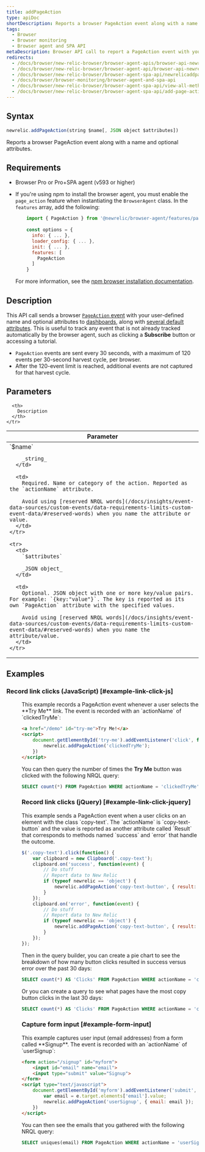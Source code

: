 ```yaml
---
title: addPageAction
type: apiDoc
shortDescription: Reports a browser PageAction event along with a name and optional attributes.
tags:
  - Browser
  - Browser monitoring
  - Browser agent and SPA API
metaDescription: Browser API call to report a PageAction event with your user-defined name and attributes to New Relic Dashboards.
redirects:
  - /docs/browser/new-relic-browser/browser-agent-apis/browser-api-newrelicaddpageaction
  - /docs/browser/new-relic-browser/browser-agent-api/browser-api-newrelicaddpageaction
  - /docs/browser/new-relic-browser/browser-agent-spa-api/newrelicaddpageaction-browser-agent-api
  - /docs/browser/browser-monitoring/browser-agent-and-spa-api
  - /docs/browser/new-relic-browser/browser-agent-spa-api/view-all-methods
  - /docs/browser/new-relic-browser/browser-agent-spa-api/add-page-action
---
```


## Syntax

```js
newrelic.addPageAction(string $name[, JSON object $attributes])
```

Reports a browser PageAction event along with a name and optional attributes.

## Requirements

* Browser Pro or Pro+SPA agent (v593 or higher)
* If you're using npm to install the browser agent, you must enable the `page_action` feature when instantiating the `BrowserAgent` class. In the `features` array, add the following:

  ```js
      import { PageAction } from '@newrelic/browser-agent/features/page_action';
      
      const options = {
        info: { ... },
        loader_config: { ... },
        init: { ... },
        features: [
          PageAction
        ]
      }
  ```

  For more information, see the [npm browser installation documentation](https://www.npmjs.com/package/@newrelic/browser-agent#new-relic-browser-agent).

## Description

This API call sends a browser [`PageAction` event](/docs/insights/explore-data/custom-events/insert-browser-custom-events-attributes-insights-javascript-api) with your user-defined name and optional attributes to [dashboards](/docs/query-your-data/explore-query-data/dashboards/introduction-new-relic-one-dashboards), along with [several default attributes](/docs/insights/explore-data/attributes/browser-default-attributes-insights). This is useful to track any event that is not already tracked automatically by the browser agent, such as clicking a **Subscribe** button or accessing a tutorial.

* `PageAction` events are sent every 30 seconds, with a maximum of 120 events per 30-second harvest cycle, per browser.
* After the 120-event limit is reached, additional events are not captured for that harvest cycle.

## Parameters

<table>
  <thead>
    <tr>
      <th width="25%">
        Parameter
      </th>

      <th>
        Description
      </th>
    </tr>
  </thead>

  <tbody>
    <tr>
      <td>
        `$name`

        _string_
      </td>

      <td>
        Required. Name or category of the action. Reported as the `actionName` attribute.

        Avoid using [reserved NRQL words](/docs/insights/event-data-sources/custom-events/data-requirements-limits-custom-event-data/#reserved-words) when you name the attribute or value.
      </td>
    </tr>

    <tr>
      <td>
        `$attributes`

        _JSON object_
      </td>

      <td>
        Optional. JSON object with one or more key/value pairs. For example: `{key:"value"}`. The key is reported as its own `PageAction` attribute with the specified values.

        Avoid using [reserved NRQL words](/docs/insights/event-data-sources/custom-events/data-requirements-limits-custom-event-data/#reserved-words) when you name the attribute/value.
      </td>
    </tr>
  </tbody>
</table>

## Examples

### Record link clicks (JavaScript) [#example-link-click-js]

<dd>
  This example records a PageAction event whenever a user selects the **Try Me** link. The event is recorded with an `actionName` of `clickedTryMe`:

  ```html
  <a href="/demo" id="try-me">Try Me!</a>
  <script>
      document.getElementById('try-me').addEventListener('click', function(e) {
          newrelic.addPageAction('clickedTryMe');
      })
  </script>
  ```

  You can then query the number of times the **Try Me** button was clicked with the following NRQL query:

  ```sql
  SELECT count(*) FROM PageAction WHERE actionName = 'clickedTryMe' SINCE 1 hour ago
  ```

  ### Record link clicks (jQuery) [#example-link-click-jquery]
</dd>

<dd>
  This example sends a PageAction event when a user clicks on an element with the class `copy-text`. The `actionName` is `copy-text-button` and the value is reported as another attribute called `Result` that corresponds to methods named `success` and `error` that handle the outcome.

  ```js
  $('.copy-text').click(function() {
      var clipboard = new Clipboard('.copy-text');
      clipboard.on('success', function(event) {
          // Do stuff
          // Report data to New Relic
          if (typeof newrelic == 'object') {
              newrelic.addPageAction('copy-text-button', { result: 'success' });
          }
      });
      clipboard.on('error', function(event) {
          // Do stuff
          // Report data to New Relic
          if (typeof newrelic == 'object') {
              newrelic.addPageAction('copy-text-button', { result: 'error' });
          }
      });
  });
  ```

  Then in the query builder, you can create a pie chart to see the breakdown of how many button clicks resulted in success versus error over the past 30 days:

  ```sql
  SELECT count(*) AS 'Clicks' FROM PageAction WHERE actionName = 'copy-text-button' FACET result SINCE 30 days ago
  ```

  Or you can create a query to see what pages have the most copy button clicks in the last 30 days:

  ```sql
  SELECT count(*) AS 'Clicks' FROM PageAction WHERE actionName = 'copy-text-button' FACET currentUrl SINCE 30 days ago
  ```

  ### Capture form input [#example-form-input]
</dd>

<dd>
  This example captures user input (email addresses) from a form called **Signup**. The event is recorded with an `actionName` of `userSignup`:

  ```html
  <form action="/signup" id="myform">
      <input id="email" name="email">
      <input type="submit" value="Signup">
  </form>
  <script type="text/javascript">
      document.getElementById('myform').addEventListener('submit', function(e) {
          var email = e.target.elements['email'].value;
          newrelic.addPageAction('userSignup', { email: email });
      })
  </script>
  ```

  You can then see the emails that you gathered with the following NRQL query:

  ```sql
  SELECT uniques(email) FROM PageAction WHERE actionName = 'userSignup' SINCE 1 hour ago
  ```
</dd>
